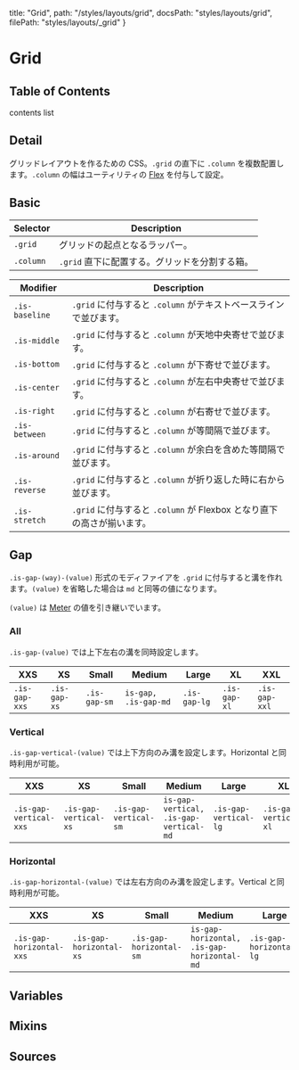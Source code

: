   title: "Grid",
  path: "/styles/layouts/grid",
  docsPath: "styles/layouts/grid",
  filePath: "styles/layouts/_grid"
}


# Grid

## Table of Contents

contents list

## Detail

グリッドレイアウトを作るための CSS。`.grid` の直下に `.column` を複数配置します。`.column` の幅はユーティリティの [Flex](/styles/utilities/flex) を付与して設定。

<PreviewGridDetail />

## Basic

| Selector  | Description                                    |
| --------- | ---------------------------------------------- |
| `.grid`   | グリッドの起点となるラッパー。                 |
| `.column` | `.grid` 直下に配置する。グリッドを分割する箱。 |

| Modifier       | Description                                                            |
| -------------- | ---------------------------------------------------------------------- |
| `.is-baseline` | `.grid` に付与すると `.column` がテキストベースラインで並びます。      |
| `.is-middle`   | `.grid` に付与すると `.column` が天地中央寄せで並びます。              |
| `.is-bottom`   | `.grid` に付与すると `.column` が下寄せで並びます。                    |
| `.is-center`   | `.grid` に付与すると `.column` が左右中央寄せで並びます。              |
| `.is-right`    | `.grid` に付与すると `.column` が右寄せで並びます。                    |
| `.is-between`  | `.grid` に付与すると `.column` が等間隔で並びます。                    |
| `.is-around`   | `.grid` に付与すると `.column` が余白を含めた等間隔で並びます。        |
| `.is-reverse`  | `.grid` に付与すると `.column` が折り返した時に右から並びます。        |
| `.is-stretch`  | `.grid` に付与すると `.column` が Flexbox となり直下の高さが揃います。 |

## Gap

`.is-gap-(way)-(value)` 形式のモディファイアを `.grid` に付与すると溝を作れます。`(value)` を省略した場合は `md` と同等の値になります。

`(value)` は [Meter](/configs/variables/meter) の値を引き継いでいます。

### All

`.is-gap-(value)` では上下左右の溝を同時設定します。

| XXS           | XS           | Small        | Medium               | Large        | XL           | XXL           |
| ------------- | ------------ | ------------ | -------------------- | ------------ | ------------ | ------------- |
| `.is-gap-xxs` | `.is-gap-xs` | `.is-gap-sm` | `is-gap, .is-gap-md` | `.is-gap-lg` | `.is-gap-xl` | `.is-gap-xxl` |

### Vertical

`.is-gap-vertical-(value)` では上下方向のみ溝を設定します。Horizontal と同時利用が可能。

| XXS                    | XS                    | Small                 | Medium                                 | Large                 | XL                    | XXL                    |
| ---------------------- | --------------------- | --------------------- | -------------------------------------- | --------------------- | --------------------- | ---------------------- |
| `.is-gap-vertical-xxs` | `.is-gap-vertical-xs` | `.is-gap-vertical-sm` | `is-gap-vertical, .is-gap-vertical-md` | `.is-gap-vertical-lg` | `.is-gap-vertical-xl` | `.is-gap-vertical-xxl` |

### Horizontal

`.is-gap-horizontal-(value)` では左右方向のみ溝を設定します。Vertical と同時利用が可能。

| XXS                      | XS                      | Small                   | Medium                                     | Large                   | XL                      | XXL                      |
| ------------------------ | ----------------------- | ----------------------- | ------------------------------------------ | ----------------------- | ----------------------- | ------------------------ |
| `.is-gap-horizontal-xxs` | `.is-gap-horizontal-xs` | `.is-gap-horizontal-sm` | `is-gap-horizontal, .is-gap-horizontal-md` | `.is-gap-horizontal-lg` | `.is-gap-horizontal-xl` | `.is-gap-horizontal-xxl` |

## Variables

<PreviewVariablesSingle filePath={meta.filePath} viewCompiled={true} />

## Mixins

<PreviewMixins filePath={meta.filePath} />

## Sources

<PreviewSources
  title={meta.title}
  docsPath={meta.docsPath}
  scssPath={meta.filePath}
/>
